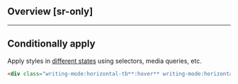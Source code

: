 ## Overview [sr-only]
<Overview/>

---

## Conditionally apply
Apply styles in [different states](/docs/states-and-queries) using selectors, media queries, etc.
```html
<div class="writing-mode:horizontal-tb**:hover** writing-mode:horizontal-tb**@sm** writing-mode:horizontal-tb**@dark** writing-mode:horizontal-tb**@print**">…</div>
```

